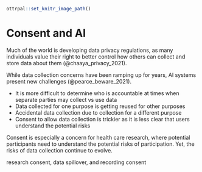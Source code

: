

```r
ottrpal::set_knitr_image_path()
```

# Consent and AI

Much of the world is developing data privacy regulations, as many individuals value their right to better control how others can collect and store data about them (@chaaya_privacy_2021).

While data collection concerns have been ramping up for years, AI systems present new challenges (@pearce_beware_2021).

- It is more difficult to determine who is accountable at times when separate parties may collect vs use data
- Data collected for one purpose is getting reused for other purposes
- Accidental data collection due to collection for a different purpose
- Consent to allow data collection is trickier as it is less clear that users understand the potential risks

Consent is especially a concern for health care research, where potential participants need to understand the potential risks of participation. Yet, the risks of data collection continue to evolve. 

research consent, data spillover, and recording consent

